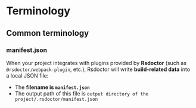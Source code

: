 # Terminology

## Common terminology

### manifest.json

When your project integrates with plugins provided by **Rsdoctor** (such as `@rsdoctor/webpack-plugin`, etc.), Rsdoctor will write **build-related data** into a local JSON file:

- The **filename is `manifest.json`**
- The output path of this file is `output directory of the project/.rsdoctor/manifest.json`
